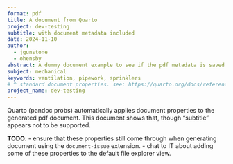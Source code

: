 ```yaml
---
format: pdf
title: A document from Quarto
project: dev-testing
subtitle: with document metadata included
date: 2024-11-10
author: 
  - jgunstone
  - ohensby
abstract: A dummy document example to see if the pdf metadata is saved correctly
subject: mechanical
keywords: ventilation, pipework, sprinklers
# ^ standard document properties. see: https://quarto.org/docs/reference/formats/pdf.html
project_name: dev-testing
---
```


Quarto (pandoc probs) automatically applies document properties to the generated pdf document.
This document shows that, though "subtitle" appears not to be supported.

**TODO**: 
- ensure that these properties still come through when generating document using the 
  `document-issue` extension.
- chat to IT about adding some of these properties to the default file explorer view.